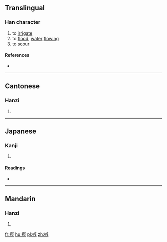 ==Translingual==

===Han character===
{{Han char|rn=64|rad=手|as=11|sn=14|four=5101<sub>1</sub>|canj=手日戈山 (QAIU)|ids=⿰[[扌]][[既]]}}

# to [[irrigate]]
# to [[flood]], [[water]] [[flow]]ing
# to [[scour]]

====References====
* {{Han ref|kx=0450.110|dkj=12597|dj=0800.300|hdz=31947.110|uh=6461|ud=25697|bh=D962|bd=55650}}

----

==Cantonese==

===Hanzi===
{{yue-hanzi|jyut=}}

# {{defn|lang=yue|sort=手11}}

----

==Japanese==

===Kanji===
{{ja-kanji|grade=|rs=手11}}

# {{defn|lang=ja|sort=手11}}

====Readings====
* {{ja-readings|on=[[かい]] (kai), [[き]] (ki), [[け]] (ke)|kun=[[あらう]] (arau)}}

----

==Mandarin==

===Hanzi===
{{cmn-hanzi|pin=[[gài]] ([[gai4]]), [[xì]] ([[xi4]])|wg=kai<sup>4</sup>, hsi<sup>4</sup>}}

# {{defn|lang=cmn|sort=手11}}

[[fr:摡]]
[[hu:摡]]
[[pl:摡]]
[[zh:摡]]